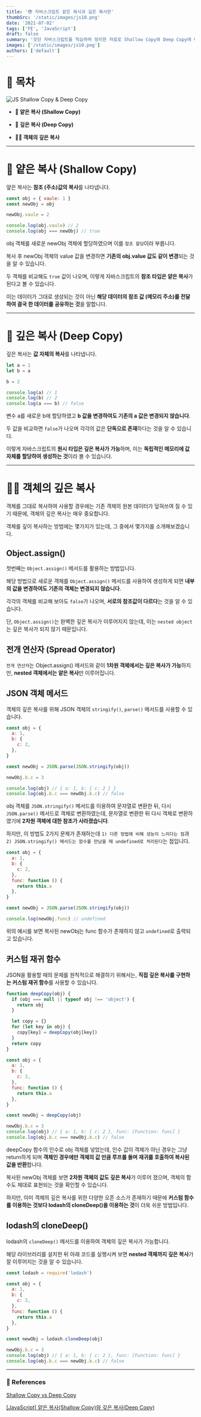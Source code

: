 ```yaml
---
title: '😎 자바스크립트 얕은 복사과 깊은 복사란'
thumbSrc: '/static/images/js10.png'
date: '2021-07-02'
tags: ['FE', 'JavaScript']
draft: false
summary: '모던 자바스크립트를 학습하며 정리한 자료로 Shallow Copy와 Deep Copy에 대해 설명합니다.'
images: ['/static/images/js10.png']
authors: ['default']
---
```


# 📌 목차

![JS Shallow Copy & Deep Copy](/static/images/js10.png)

- **🚰 얕은 복사 (Shallow Copy)**

- **🌊 깊은 복사 (Deep Copy)**

- **🏊🏻 객체의 깊은 복사**

---

# 🚰 얕은 복사 (Shallow Copy)

얖은 복사는 **참조 (주소)값의 복사**를 나타냅니다.

```javascript
const obj = { vaule: 1 }
const newObj = obj

newObj.vaule = 2

console.log(obj.vaule) // 2
console.log(obj === newObj) // true
```

obj 객체를 새로운 newObj 객체에 할당하였으며 이를 `참조 할당`이라 부릅니다.

복사 후 newObj 객체의 value 값을 변경하면 **기존의 obj.value 값도 같이 변경**되는 것을 알 수 있습니다.

두 객체를 비교해도 `true` 값이 나오며, 이렇게 자바스크립트의 **참조 타입은 얕은 복사**가 된다고 볼 수 있습니다.

이는 데이터가 그대로 생성되는 것이 아닌 **해당 데이터의 참조 값 (메모리 주소)를 전달하여 결국 한 데이터를 공유하는 것**을 말합니다.

---

# 🌊 깊은 복사 (Deep Copy)

깊은 복사는 **값 자체의 복사**를 나타냅니다.

```javascript
let a = 1
let b = a

b = 2

console.log(a) // 1
console.log(b) // 2
console.log(a === b) // false
```

변수 a를 새로운 b에 할당하였고 **b 값을 변경하여도 기존의 a 값은 변경되지 않습니다**.

두 값을 비교하면 `false`가 나오며 각각의 값은 **단독으로 존재**하다는 것을 알 수 있습니다.

이렇게 자바스크립트의 **원시 타입은 깊은 복사가 가능**하며, 이는 **독립적인 메모리에 값 자체를 할당하여 생성하는 것**이라 볼 수 있습니다.

---

# 🏊🏻 객체의 깊은 복사

객체를 그대로 복사하여 사용할 경우에는 기존 객체의 원본 데이터가 덮혀쓰여 질 수 있기 때문에, 객체의 깊은 복사는 매우 중요합니다.

객체를 깊이 복사하는 방법에는 몇가지가 있는데, 그 중에서 몇가지를 소개해보겠습니다.

## Object.assign()

첫번째는 `Object.assign()` 메서드를 활용하는 방법입니다.

해당 방법으로 새로운 객체를 `Object.assign()` 메서드를 사용하여 생성하게 되면 **내부의 값을 변경하여도 기존의 객체는 변경되지 않습니다**.

각각의 객체를 비교해 보아도 `false`가 나오며, **서로의 참조값이 다르다**는 것을 알 수 있습니다.

단, `Object.assign()`는 완벽한 깊은 복사가 이루어지지 않는데, 이는 `nested object`는 깊은 복사가 되지 않기 때문입니다.

## 전개 연산자 (Spread Operator)

`전개 연산자`는 Object.assign() 메서드와 같이 **1차원 객체에서는 깊은 복사가 가능**하지만, **nested 객체에서는 얕은 복사**만 이루어집니다.

## JSON 객체 메서드

객체의 깊은 복사를 위해 JSON 객체의 `stringify()`, `parse()` 메서드를 사용할 수 있습니다.

```javascript
const obj = {
  a: 1,
  b: {
    c: 2,
  },
}

const newObj = JSON.parse(JSON.stringify(obj))

newObj.b.c = 3

console.log(obj) // { a: 1, b: { c: 2 } }
console.log(obj.b.c === newObj.b.c) // false
```

obj 객체를 `JSON.stringify()` 메서드를 이용하여 문자열로 변환한 뒤, 다시 `JSON.parse()` 메서드로 객체로 변환하였는데, 문자열로 변환한 뒤 다시 객체로 변환하였기에 **2차원 객체에 대한 참조가 사라졌습니다**.

하지만, 이 방법도 2가지 문제가 존재하는데 `1) 다른 방법에 비해 성능이 느리다는 점`과 `2) JSON.stringify() 메서드는 함수를 만났을 때 undefined로 처리된다`는 점입니다.

```javascript
const obj = {
  a: 1,
  b: {
    c: 2,
  },
  func: function () {
    return this.a
  },
}

const newObj = JSON.parse(JSON.stringify(obj))

console.log(newObj.func) // undefined
```

위의 예시를 보면 복사된 newObj는 func 함수가 존재하지 않고 `undefined`로 출력되고 있습니다.

## 커스텀 재귀 함수

JSON을 활용할 때의 문제를 원칙적으로 해결하기 위해서는, **직접 깊은 복사를 구현하는 커스텀 재귀 함수**를 사용할 수 있습니다.

```javascript
function deepCopy(obj) {
  if (obj === null || typeof obj !== 'object') {
    return obj
  }

  let copy = {}
  for (let key in obj) {
    copy[key] = deepCopy(obj[key])
  }
  return copy
}

const obj = {
  a: 1,
  b: {
    c: 2,
  },
  func: function () {
    return this.a
  },
}

const newObj = deepCopy(obj)

newObj.b.c = 3
console.log(obj) // { a: 1, b: { c: 2 }, func: [Function: func] }
console.log(obj.b.c === newObj.b.c) // false
```

deepCopy 함수의 인수로 obj 객체를 넣었는데, 인수 값이 객체가 아닌 경우는 그냥 return하게 되며 **객체인 경우에만 객체의 값 만큼 루프를 돌며 재귀를 호출하여 복사된 값을 반환**합니다.

복사된 newObj 객체를 보면 **2차원 객체의 값도 깊은 복사**가 이루어 졌으며, 객체의 함수도 제대로 표현되는 것을 확인할 수 있습니다.

하지만, 이미 객체의 깊은 복사를 위한 다양한 오픈 소스가 존재하기 때문에 **커스텀 함수를 이용하는 것보다 lodash의 cloneDeep()을 이용하는 것**이 더욱 쉬운 방법입니다.

## lodash의 cloneDeep()

lodash의 `cloneDeep()` 메서드를 이용하여 객체의 깊은 복사가 가능합니다.

해당 라이브러리를 설치한 뒤 아래 코드를 실행시켜 보면 **nested 객체까지 깊은 복사**가 잘 이루어지는 것을 알 수 있습니다.

```javascript
const lodash = require('lodash')

const obj = {
  a: 1,
  b: {
    c: 2,
  },
  func: function () {
    return this.a
  },
}

const newObj = lodash.cloneDeep(obj)

newObj.b.c = 3
console.log(obj) // { a: 1, b: { c: 2 }, func: [Function: func] }
console.log(obj.b.c === newObj.b.c) // false
```

---

### 🔗 References

[Shallow Copy vs Deep Copy](https://dahye-jeong.gitbook.io/javascript/javascript/2020-03-18-copy)

[[JavaScript] 얕은 복사(Shallow Copy)와 깊은 복사(Deep Copy)](https://velog.io/@recordboy/JavaScript-%EC%96%95%EC%9D%80-%EB%B3%B5%EC%82%ACShallow-Copy%EC%99%80-%EA%B9%8A%EC%9D%80-%EB%B3%B5%EC%82%ACDeep-Copy)
